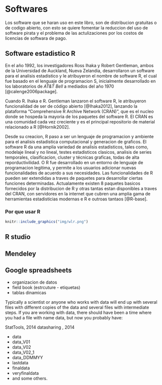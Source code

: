 # Softwares

Los software que se haran uso en este libro, son de distribucion gratuitas o de codigo abierto, con esto se quiere fomentar la reduccion del uso de software pirata y el problema de las actulizaciones por los costos de licencias de softwara de pago. 

## Software estadistico R

En el año 1992, los investigadores Ross Ihaka y Robert Gentleman, ambos de la Universidad de Auckland, Nueva Zelandia, desarrollaron un software para el analisis estadistico y le atribuyeron el nombre de software R, el cual fue basado en el lenguaje de programacion S, inicialmente desarrollado en los laboratorios de *AT&T Bell* a mediados del año 1970 [@calenge2006package]. 

Cuando  R. Ihaka e R. Gentleman lanzaron el software R, le atribuyeron funcionalidad de ser de código abierto [@Ihaka2012], lanzando la plataforma "Comprehensive R Archive Network (CRAN)", que es el nucleo donde se hospeda la mayoria de los paquetes del software R. El CRAN es una comunidad cada vez creciente y es el principal repositorio de material relacionado a R [@Hornik2002].

Desde su creacion, R paso a ser un lenguaje de programacion y ambiente para el analisis estadistica computacional y generacion de graficos. El software R da una amplia variedad de analisis estadisticos, tales como, modelaje lineal y no lineal, testes estadisticos clasicos, analisis de series temporales, clasificacion, cluster y técnicas graficas, todas de alta reporductivilidad. O R fue desarrollado en un entorno de lenguaje de programacion legitima, y permite a los usuarios adicionar nuevas funcionalidades de acuerdo a sus necesidades. Las funcionalidades de R pueden ser extendidas a traves de paquetes para desarrollar ciertas funciones determinadas. Actualamente existen 8 paquetes basicos fornecidos por la distribucion de R y otras tantas estan disponibles a traves del CRAN, con servidores en la internet que cubren una amplia gama de herramientas estadisticias modernas e R e outroas tantaos [@R-base].

### Por que usar R

```{r wayr, fig.align='center', out.width='80%'}
knitr::include_graphics("img/wlr.png")
```


## R studio


## Mendeley


## Google spreadsheets

- organizacion de datos
- field book (estrcuture - etiquetas)
- tablas dinamicas


Typically a scientist or anyone who works with data will end up with several files with different copies of the data and several files with intermediate steps. If you are working with data, there should have been a time where you had a file with name data, but now you probably have:

StatTools, 2014
datasharing , 2014

- data
- data_V01
- data_V02
- data_V02_1
- data_DDMMYY
- lastdata
- finaldata
- veryfinaldata 
- and some others.